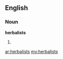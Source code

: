 ==English==

===Noun===
'''herbalists'''

# {{plural of|[[herbalist]]}}

[[ar:herbalists]]
[[my:herbalists]]